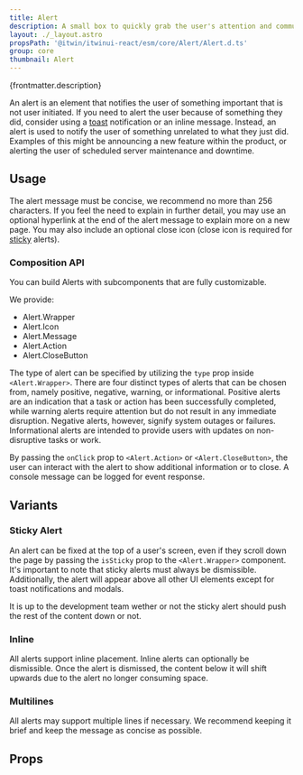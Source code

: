 ```yaml
---
title: Alert
description: A small box to quickly grab the user's attention and communicate a brief message.
layout: ./_layout.astro
propsPath: '@itwin/itwinui-react/esm/core/Alert/Alert.d.ts'
group: core
thumbnail: Alert
---
```



<p>{frontmatter.description}</p>

<LiveExample src='Alert.main.tsx'>
  <AllExamples.AlertMainExample client:load />
</LiveExample>

An alert is an element that notifies the user of something important that is not user initiated. If you need to alert the user because of something they did, consider using a [toast](toast) notification or an inline message. Instead, an alert is used to notify the user of something unrelated to what they just did. Examples of this might be announcing a new feature within the product, or alerting the user of scheduled server maintenance and downtime.

## Usage

The alert message must be concise, we recommend no more than 256 characters. If you feel the need to explain in further detail, you may use an optional hyperlink at the end of the alert message to explain more on a new page. You may also include an optional close icon (close icon is required for [sticky](#sticky) alerts).

### Composition API

You can build Alerts with subcomponents that are fully customizable.

We provide:

- Alert.Wrapper
- Alert.Icon
- Alert.Message
- Alert.Action
- Alert.CloseButton

The type of alert can be specified by utilizing the `type` prop inside `<Alert.Wrapper>`. There are four distinct types of alerts that can be chosen from, namely positive, negative, warning, or informational. Positive alerts are an indication that a task or action has been successfully completed, while warning alerts require attention but do not result in any immediate disruption. Negative alerts, however, signify system outages or failures. Informational alerts are intended to provide users with updates on non-disruptive tasks or work.

By passing the `onClick` prop to `<Alert.Action>` or `<Alert.CloseButton>`, the user can interact with the alert to show additional information or to close. A console message can be logged for event response.

<LiveExample src='Alert.types.tsx'>
  <AllExamples.AlertTypesExample client:load />
</LiveExample>

## Variants

### Sticky Alert

An alert can be fixed at the top of a user's screen, even if they scroll down the page by passing the `isSticky` prop to the `<Alert.Wrapper>` component. It's important to note that sticky alerts must always be dismissible. Additionally, the alert will appear above all other UI elements except for toast notifications and modals.

<LiveExample src='Alert.sticky.tsx'>
  <AllExamples.AlertStickyExample client:load />
</LiveExample>

It is up to the development team wether or not the sticky alert should push the rest of the content down or not.

### Inline

All alerts support inline placement. Inline alerts can optionally be dismissible. Once the alert is dismissed, the content below it will shift upwards due to the alert no longer consuming space.

### Multilines

All alerts may support multiple lines if necessary. We recommend keeping it brief and keep the message as concise as possible.

## Props

<PropsTable path={frontmatter.propsPath} />
